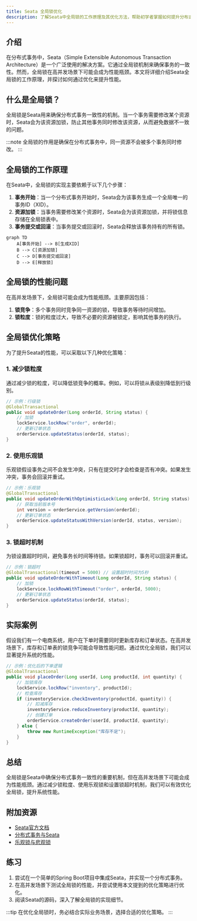 ```yaml
---
title: Seata 全局锁优化
description: 了解Seata中全局锁的工作原理及其优化方法，帮助初学者掌握如何提升分布式事务的性能。
---
```


## 介绍

在分布式事务中，Seata（Simple Extensible Autonomous Transaction Architecture）是一个广泛使用的解决方案。它通过全局锁机制来确保事务的一致性。然而，全局锁在高并发场景下可能会成为性能瓶颈。本文将详细介绍Seata全局锁的工作原理，并探讨如何通过优化来提升性能。

## 什么是全局锁？

全局锁是Seata用来确保分布式事务一致性的机制。当一个事务需要修改某个资源时，Seata会为该资源加锁，防止其他事务同时修改该资源，从而避免数据不一致的问题。

:::note
全局锁的作用是确保在分布式事务中，同一资源不会被多个事务同时修改。
:::

## 全局锁的工作原理

在Seata中，全局锁的实现主要依赖于以下几个步骤：

1. **事务开始**：当一个分布式事务开始时，Seata会为该事务生成一个全局唯一的事务ID（XID）。
2. **资源加锁**：当事务需要修改某个资源时，Seata会为该资源加锁，并将锁信息存储在全局锁表中。
3. **事务提交或回滚**：当事务提交或回滚时，Seata会释放该事务持有的所有锁。

```mermaid
graph TD
    A[事务开始] --> B[生成XID]
    B --> C[资源加锁]
    C --> D[事务提交或回滚]
    D --> E[释放锁]
```

## 全局锁的性能问题

在高并发场景下，全局锁可能会成为性能瓶颈。主要原因包括：

1. **锁竞争**：多个事务同时竞争同一资源的锁，导致事务等待时间增加。
2. **锁粒度**：锁的粒度过大，导致不必要的资源被锁定，影响其他事务的执行。

## 全局锁优化策略

为了提升Seata的性能，可以采取以下几种优化策略：

### 1. 减少锁粒度

通过减少锁的粒度，可以降低锁竞争的概率。例如，可以将锁从表级别降低到行级别。

```java
// 示例：行级锁
@GlobalTransactional
public void updateOrder(Long orderId, String status) {
    // 加锁
    lockService.lockRow("order", orderId);
    // 更新订单状态
    orderService.updateStatus(orderId, status);
}
```

### 2. 使用乐观锁

乐观锁假设事务之间不会发生冲突，只有在提交时才会检查是否有冲突。如果发生冲突，事务会回滚并重试。

```java
// 示例：乐观锁
@GlobalTransactional
public void updateOrderWithOptimisticLock(Long orderId, String status) {
    // 获取当前版本号
    int version = orderService.getVersion(orderId);
    // 更新订单状态
    orderService.updateStatusWithVersion(orderId, status, version);
}
```

### 3. 锁超时机制

为锁设置超时时间，避免事务长时间等待锁。如果锁超时，事务可以回滚并重试。

```java
// 示例：锁超时
@GlobalTransactional(timeout = 5000) // 设置超时时间为5秒
public void updateOrderWithTimeout(Long orderId, String status) {
    // 加锁
    lockService.lockRowWithTimeout("order", orderId, 5000);
    // 更新订单状态
    orderService.updateStatus(orderId, status);
}
```

## 实际案例

假设我们有一个电商系统，用户在下单时需要同时更新库存和订单状态。在高并发场景下，库存和订单表的锁竞争可能会导致性能问题。通过优化全局锁，我们可以显著提升系统的性能。

```java
// 示例：优化后的下单逻辑
@GlobalTransactional
public void placeOrder(Long userId, Long productId, int quantity) {
    // 加锁库存
    lockService.lockRow("inventory", productId);
    // 检查库存
    if (inventoryService.checkInventory(productId, quantity)) {
        // 扣减库存
        inventoryService.reduceInventory(productId, quantity);
        // 创建订单
        orderService.createOrder(userId, productId, quantity);
    } else {
        throw new RuntimeException("库存不足");
    }
}
```

## 总结

全局锁是Seata中确保分布式事务一致性的重要机制，但在高并发场景下可能会成为性能瓶颈。通过减少锁粒度、使用乐观锁和设置锁超时机制，我们可以有效优化全局锁，提升系统性能。

## 附加资源

- [Seata官方文档](https://seata.io/zh-cn/docs/overview/what-is-seata.html)
- [分布式事务与Seata](https://dubbo.apache.org/zh/docs/advanced/seata/)
- [乐观锁与悲观锁](https://en.wikipedia.org/wiki/Optimistic_concurrency_control)

## 练习

1. 尝试在一个简单的Spring Boot项目中集成Seata，并实现一个分布式事务。
2. 在高并发场景下测试全局锁的性能，并尝试使用本文提到的优化策略进行优化。
3. 阅读Seata的源码，深入了解全局锁的实现细节。

:::tip
在优化全局锁时，务必结合实际业务场景，选择合适的优化策略。
:::